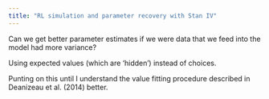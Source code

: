 ```yaml
---
title: "RL simulation and parameter recovery with Stan IV"
---
```


Can we get better parameter estimates if we were data that we feed into the model had more variance? 

Using expected values (which are 'hidden') instead of choices.

Punting on this until I understand the value fitting procedure described in Deanizeau et al. (2014) better.